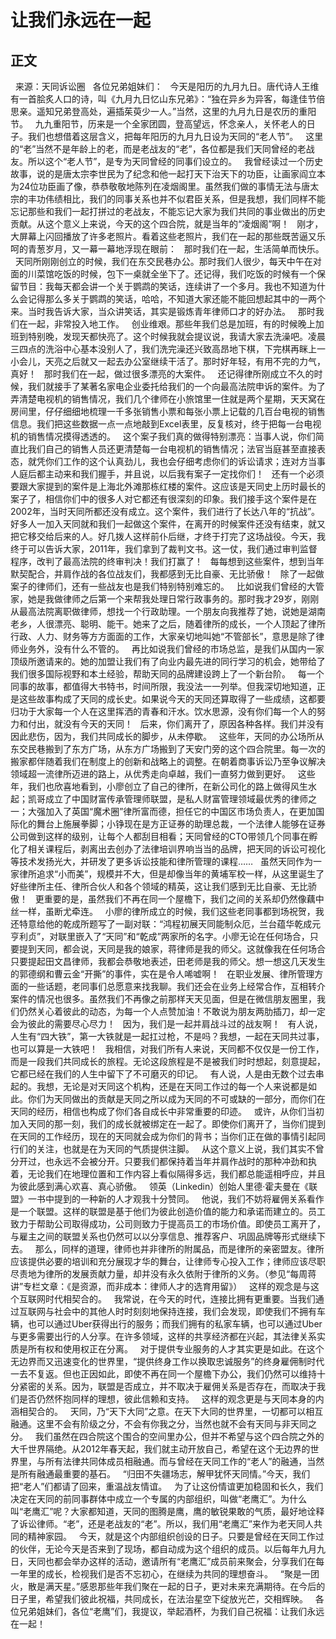 # 让我们永远在一起
## 正文
 
来源：天同诉讼圈
 
各位兄弟姐妹们：
 
今天是阳历的九月九日。唐代诗人王维有一首脍炙人口的诗，叫《九月九日忆山东兄弟》：“独在异乡为异客，每逢佳节倍思亲。遥知兄弟登高处，遍插茱萸少一人。”当然，这里的九月九日是农历的重阳节。
 
九九重阳节，历来是一个全家团圆，登高望远，怀念亲人，关怀老人的日子。我们也想借着这层含义，把每年阳历的九月九日设为天同的“老人节”。
 
这里的“老”当然不是年龄上的老，而是老战友的“老”，各位都是我们天同曾经的老战友。所以这个“老人节”，是专为天同曾经的同事们设立的。
 
我曾经读过一个历史故事，说的是唐太宗李世民为了纪念和他一起打天下治天下的功臣，让画家阎立本为24位功臣画了像，恭恭敬敬地陈列在凌烟阁里。虽然我们做的事情无法与唐太宗的丰功伟绩相比，我们的同事关系也并不似君臣关系，但是我想，我们同样不能忘记那些和我们一起打拼过的老战友，不能忘记大家为我们共同的事业做出的历史贡献。从这个意义上来说，今天的这个四合院，就是当年的“凌烟阁”啊！
 
刚才，大屏幕上闪回播放了许多老照片。看着这些老照片，我们在一起的那些既苦逼又乐呵的青葱岁月，又一幕一幕地浮现在眼前：
 
那时我们在一起，生活简单而快乐。
 
天同所刚刚创立的时候，我们在东交民巷办公。那时我们人很少，每天中午在对面的川菜馆吃饭的时候，包下一桌就全坐下了。还记得，我们吃饭的时候有一个保留节目：我每天都会讲一个关于鹦鹉的笑话，连续讲了一个多月。我也不知道为什么会记得那么多关于鹦鹉的笑话，哈哈，不知道大家还能不能回想起其中的一两个来。当时我告诉大家，当众讲笑话，其实是锻炼青年律师口才的好办法。
 
那时我们在一起，非常投入地工作。
 
创业维艰。那些年我们总是加班，有的时候晚上加班到特别晚，发现天都快亮了。这个时候我就会提议说，我请大家去洗澡吧。凌晨三四点的洗浴中心基本没别人了，我们洗完澡还兴致高昂地下棋，下完棋再眯上一小会儿，天亮之后就又一起去办公室继续干活了。那时好年轻，有用不完的力气，真好！
 
那时我们在一起，做过很多漂亮的大案件。
 
还记得律所刚成立不久的时候，我们就接手了某著名家电企业委托给我们的一个向最高法院申诉的案件。为了弄清楚电视机的销售情况，我们几个律师在小旅馆里一住就是两个星期，天天窝在房间里，仔仔细细地梳理一千多张销售小票和每张小票上记载的几百台电视的销售信息。我们把这些数据一点一点地敲到Excel表里，反复核对，终于把每一台电视机的销售情况摸得透透的。
 
这个案子我们真的做得特别漂亮：当事人说，你们简直比我们自己的销售人员还更清楚每一台电视机的销售情况；法官当庭甚至直接表态，就凭你们工作的这个认真劲儿，我也会仔细考虑你们的诉讼请求；连对方当事人庭后都主动来和我们握手，并且说，以后我有案子一定找你们！
 
还有一个必须要跟大家提到的案件是上海北外滩那栋红楼的案件。这应该是天同史上历时最长的案子了，相信你们中的很多人对它都还有很深刻的印象。我们接手这个案件是在2002年，当时天同所都还没有成立。这个案件，我们进行了长达八年的“抗战”。好多人一加入天同就和我们一起做这个案件，在离开的时候案件还没有结束，就又把它移交给后来的人。好几拨人这样前仆后继，才终于打完了这场战役。今天，我终于可以告诉大家，2011年，我们拿到了裁判文书。这一仗，我们通过审判监督程序，改判了最高法院的终审判决！我们打赢了！
 
每每想到这些案件，想到当年默契配合，并肩作战的各位战友们，我都感到无比自豪、无比骄傲！
 
除了一起做案子的律师们，还有一些战友也是我们特别特别难忘的。
 
比如说我们曾经的大管家，她是我做律师之后第一个来帮我处理日常行政事务的。那时我才29岁，刚刚从最高法院离职做律师，想找一个行政助理。一个朋友向我推荐了她，说她是湖南老乡，人很漂亮、聪明、能干。她来了之后，随着律所的成长，一个人顶起了律所行政、人力、财务等方方面面的工作，大家亲切地叫她“不管部长”，意思是除了律师业务外，没有什么不管的。
 
再比如说我们曾经的市场总监，是我们从国内一家顶级所邀请来的。她的加盟让我们有了向业内最先进的同行学习的机会，她带给了我们很多国际视野和本土经验，帮助天同的品牌建设跨上了一个新台阶。
 
每一个同事的故事，都值得大书特书，时间所限，我没法一一列举。但我深切地知道，正是这些故事构成了天同的成长史。如果说今天的天同还算取得了一些成绩，这都要归功于大家每一个人在这里挥洒的青春和汗水。饮水思源，没有你们每一个人的努力和付出，就没有今天的天同！
 
后来，你们离开了，原因各种各样。我们并没有因此悲伤，因为，我们共同成长的脚步，从未停歇。
 
这些年，天同的办公场所从东交民巷搬到了东方广场，从东方广场搬到了天安门旁的这个四合院里。每一次的搬家都伴随着我们在制度上的创新和战略上的调整。在朝着商事诉讼乃至争议解决领域超一流律所迈进的路上，从优秀走向卓越，我们一直努力做到更好。
 
这些年，我们也欣喜地看到，小廖创立了自己的律所，在新公司化的路上做得风生水起；凯哥成立了中国财富传承管理师联盟，是私人财富管理领域最优秀的律师之一；大强加入了英国“魔术圈”律所富而德，担任它的中国区市场负责人，在更加国际化的舞台上施展拳脚；小铮现在是方正证券的助理总裁，一个法律人能够在证券公司做到这样的级别，让每个人都刮目相看；天同曾经的CTO带领几个同事在孵化了相关课程后，剥离出去创办了法律培训界响当当的品牌，把天同的诉讼可视化等技术发扬光大，并研发了更多诉讼技能和律所管理的课程……
 
虽然天同作为一家律所追求“小而美”，规模并不大，但是却像当年的黄埔军校一样，从这里诞生了好些律所主任、律所合伙人和各个领域的精英，这让我们感到无比自豪、无比骄傲！
 
更重要的是，虽然我们不再在同一个屋檐下，我们之间的关系却仍然像藕中丝一样，虽断尤牵连。
 
小廖的律所成立的时候，我们这些老同事都到场祝贺，我还特意给他的乾成所题写了一副对联：“鸿程初展天同能制众厄，兰台蕴华乾成元亨利贞”，对联里嵌入了“天同”和“乾成”两家所的名字。小廖无论在任何场合，只要提到天同，都会说，天同是我的娘家，蒋律师是我的师父。这就像我在任何场合只要提起田文昌律师，我都会恭敬地表述，田老师是我的师父。想一想这几天发生的郭德纲和曹云金“开撕”的事件，实在是令人唏嘘啊！
 
在职业发展、律所管理方面的一些话题，老同事们总愿意来找我聊。我们还会在业务上经常合作，互相转介案件的情况也很多。虽然我们不再像之前那样天天见面，但是在微信朋友圈里，我们仍然关心着彼此的动态，为每一个人点赞加油！不敢说为朋友两肋插刀，却一定会为彼此的需要尽心尽力！
 
因为，我们是一起并肩战斗过的战友啊！
 
有人说，人生有“四大铁”，第一大铁就是一起扛过枪，不是吗？我想，一起在天同共过事，也可以算是一大铁吧！
 
我相信，对我们所有人来说，天同都不仅仅是一份工作，而是一段我们共同成长的旅程。无论这段旅程是不是被我们时时想起，刻意提起，它都已经在我们的人生中留下了不可磨灭的印记。
 
有人说，人是由无数个过去串起的。我想，无论是对天同这个机构，还是在天同工作过的每一个人来说都是如此。你们为天同做出的贡献是天同之所以成为天同的不可或缺的一部分，而你们在天同的经历，相信也构成了你们各自成长中非常重要的印迹。
 
或许，从你们当初加入天同的那一刻，我们的成长就被绑定在一起了。即使你们离开了，当你们提到在天同的工作经历，现在的天同就会成为你们的背书；当你们正在做的事情引起同行们的关注，也就是在为天同的气质提供注脚。
 
从这个意义上说，我们其实不曾分开过，也永远不会被分开。只要我们都保持着当年并肩作战时的那种冲劲和执着，无论我们在地理位置和工作内容上看似隔得多远，我们都总能遥相呼应，并且为彼此感到满心欢喜、真心骄傲。
 
领英（Linkedin）创始人里德·霍夫曼在《联盟》一书中提到的一种新的人才观我十分赞同。
 
他说，我们不妨将雇佣关系看作是一个联盟。这样的联盟是基于他们为彼此创造价值的能力和承诺而建立的。员工致力于帮助公司取得成功，公司则致力于提高员工的市场价值。即使员工离开了，与雇主之间的联盟关系也仍然可以以分享信息、推荐客户、巩固品牌等形式继续下去。
 
那么，同样的道理，律师也并非律所的附属品，而是律所的亲密盟友。律所应该提供必要的培训和充分展现才华的舞台，让律师专心投入工作；律师应该尽职尽责地为律所的发展贡献力量，却并没有永久依附于律所的义务。（参见“每周蒋讲”专栏文章：《是资源，而非成本：律师人才的选育用留》）
 
这样的观念是与这个互联网时代相契合的。
 
我常说，在今天的时代，连接比拥有更重要。当我们通过互联网与社会中的其他人时时刻刻地保持连接，我们会发现，即使我们不拥有车辆，也可以通过Uber获得出行的服务；而我们拥有的私家车辆，也可以通过Uber与更多需要出行的人分享。在许多领域，这样的共享经济都在兴起，其法律关系实质是所有权和使用权正在分离。
 
对于提供专业服务的人才其实更是如此。在这个无边界而又迅速变化的世界里，“提供终身工作以换取忠诚服务”的终身雇佣制时代一去不复返。但也正因如此，即使不再在同一个屋檐下办公，我们仍然可以维持十分紧密的关系。因为，联盟是否成立，并不取决于雇佣关系是否存在，而取决于我们是否仍然怀抱同样的理想，彼此信赖和支持。
 
这样的观念更是与天同本身的内涵相契合的。
 
天同，乃“天下大同”之意。在天下大同的世界里，一切都可以相互融通。这里不会有阶级之分，不会有你我之分，当然也就不会有天同与非天同之分。
 
我们虽然在四合院这个围合的空间里办公，但并不希望与这个四合院之外的大千世界隔绝。从2012年春天起，我们就主动开放自己，希望在这个无边界的世界里，与所有法律共同体成员相融通。而与曾经在天同工作的“老人”的融通，当然是所有融通最重要的基石。
 
“归田不失疆场志，解甲犹怀天同情。”今天，我们把“老人”们都请了回来，重温战友情谊。
 
为了让这份情谊更加稳固和长久，我们决定在天同的前同事群体中成立一个专属的内部组织，叫做“老鹰汇”。为什么叫“老鹰汇”呢？大家都知道，天同的图腾是鹰，鹰的敏锐果敢的气质，最好地诠释了诉讼律师。“老”，还是老战友的“老”。所以，我们用“老鹰汇”来作为老天同人共同的精神家园。
 
今天，就是这个内部组织创设的日子。只要是曾经在天同工作过的伙伴，无论今天是否来到了现场，都自动成为这个组织的成员。以后每年九月九日，天同也都会举办这样的活动，邀请所有“老鹰汇”成员前来聚会，分享我们在每一年里的成长，检视我们是否不忘初心，在继续为共同的理想奋斗。
 
“聚是一团火，散是满天星。”感恩那些年我们聚在一起的日子，更对未来充满期待。在今后的日子里，希望我们彼此祝福，共同成长，在法治星空下绽放光芒，交相辉映。
 
各位兄弟姐妹们，各位“老鹰”们，我提议，举起酒杯，为我们自己祝福：让我们永远在一起！
 
